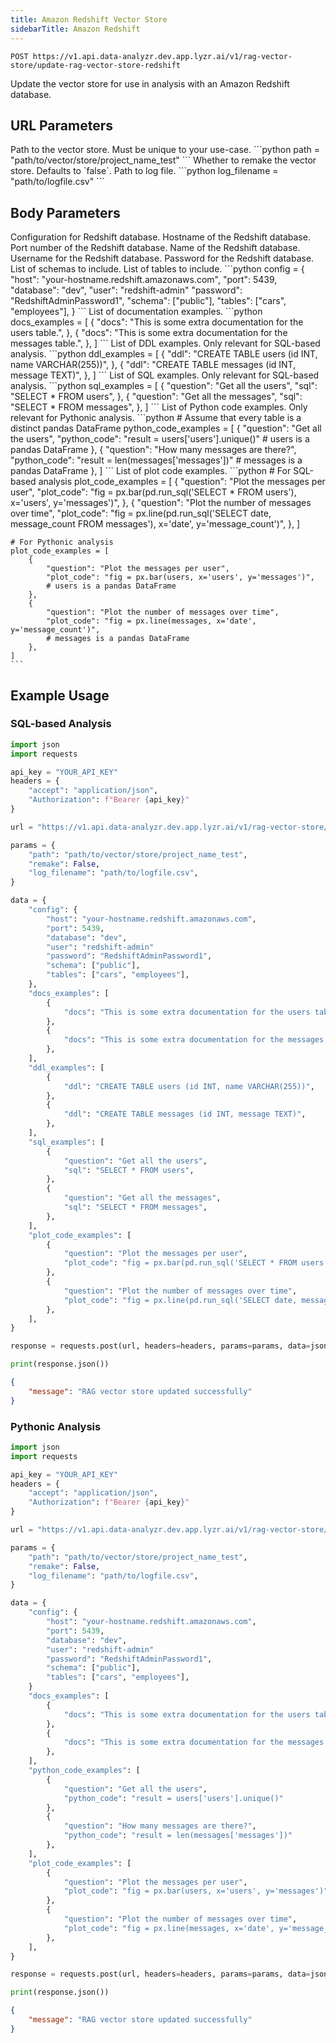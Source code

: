 ```yaml
---
title: Amazon Redshift Vector Store
sidebarTitle: Amazon Redshift
---
```


```http
POST https://v1.api.data-analyzr.dev.app.lyzr.ai/v1/rag-vector-store/update-rag-vector-store-redshift
```

Update the vector store for use in analysis with an Amazon Redshift database.

## URL Parameters

<ParamField path='path' type='string' required>
    Path to the vector store. Must be unique to your use-case. 
    ```python
    path = "path/to/vector/store/project_name_test"
    ```
</ParamField>

<ParamField path='remake' type='boolean'>
    Whether to remake the vector store. Defaults to `false`.
</ParamField>

<ParamField path='log_filename' type='string'>
    Path to log file. 
    ```python
    log_filename = "path/to/logfile.csv"
    ```
</ParamField>

## Body Parameters

<ParamField path="config" type="dictionary" required>
    Configuration for Redshift database.
    <Expandable title="properties">
        <ParamField path="host" type="string" required>
            Hostname of the Redshift database.
        </ParamField>
        <ParamField path="port" type="integer" required>
            Port number of the Redshift database.
        </ParamField>
        <ParamField path="database" type="string" required>
            Name of the Redshift database.
        </ParamField>
        <ParamField path="user" type="string" required>
            Username for the Redshift database.
        </ParamField>
        <ParamField path="password" type="string" required>
            Password for the Redshift database.
        </ParamField>
        <ParamField path="schema" type="list of strings">
            List of schemas to include.
        </ParamField>
        <ParamField path="tables" type="list of strings">
            List of tables to include.
        </ParamField>
    </Expandable>
    ```python
    config = {
        "host": "your-hostname.redshift.amazonaws.com",
        "port": 5439,
        "database": "dev",
        "user": "redshift-admin"
        "password": "RedshiftAdminPassword1",
        "schema": ["public"],
        "tables": ["cars", "employees"],
    }
    ```
</ParamField>

<ParamField path="docs_examples" type="list of dictionaries">
    List of documentation examples.
    ```python
    docs_examples = [
        {
            "docs": "This is some extra documentation for the users table.",
        },
        {
            "docs": "This is some extra documentation for the messages table.",
        },
    ]
    ```
</ParamField>

<ParamField path="ddl_examples" type="list of dictionaries">
    List of DDL examples. Only relevant for SQL-based analysis.
    ```python
    ddl_examples = [
        {
            "ddl": "CREATE TABLE users (id INT, name VARCHAR(255))",
        },
        {
            "ddl": "CREATE TABLE messages (id INT, message TEXT)",
        },
    ]
    ```
</ParamField>

<ParamField path="sql_examples" type="list of dictionaries">
    List of SQL examples. Only relevant for SQL-based analysis.
    ```python
    sql_examples = [
        {
            "question": "Get all the users",
            "sql": "SELECT * FROM users",
        },
        {
            "question": "Get all the messages",
            "sql": "SELECT * FROM messages",
        },
    ]
    ```
</ParamField>

<ParamField path="python_code_examples" type="list of dictionaries">
    List of Python code examples. Only relevant for Pythonic analysis.
    ```python
    # Assume that every table is a distinct pandas DataFrame
    python_code_examples = [
        {
            "question": "Get all the users",
            "python_code": "result = users['users'].unique()"
            # users is a pandas DataFrame
        },
        {
            "question": "How many messages are there?",
            "python_code": "result = len(messages['messages'])"
            # messages is a pandas DataFrame
        },
    ]
    ```
</ParamField>

<ParamField path="plot_code_examples" type="list of dictionaries">
    List of plot code examples.
    ```python
    # For SQL-based analysis
    plot_code_examples = [
        {
            "question": "Plot the messages per user",
            "plot_code": "fig = px.bar(pd.run_sql('SELECT * FROM users'), x='users', y='messages')",
        },
        {
            "question": "Plot the number of messages over time",
            "plot_code": "fig = px.line(pd.run_sql('SELECT date, message_count FROM messages'), x='date', y='message_count')",
        },
    ]

    # For Pythonic analysis
    plot_code_examples = [
        {
            "question": "Plot the messages per user",
            "plot_code": "fig = px.bar(users, x='users', y='messages')",
            # users is a pandas DataFrame
        },
        {
            "question": "Plot the number of messages over time",
            "plot_code": "fig = px.line(messages, x='date', y='message_count')",
            # messages is a pandas DataFrame
        },
    ]
    ```
</ParamField>

## Example Usage

### SQL-based Analysis

```python
import json
import requests

api_key = "YOUR_API_KEY"
headers = {
    "accept": "application/json",
    "Authorization": f"Bearer {api_key}"
}

url = "https://v1.api.data-analyzr.dev.app.lyzr.ai/v1/rag-vector-store/update-rag-vector-store-redshift"

params = {
    "path": "path/to/vector/store/project_name_test",
    "remake": False,
    "log_filename": "path/to/logfile.csv",
}

data = {
    "config": {
        "host": "your-hostname.redshift.amazonaws.com",
        "port": 5439,
        "database": "dev",
        "user": "redshift-admin"
        "password": "RedshiftAdminPassword1",
        "schema": ["public"],
        "tables": ["cars", "employees"],
    },
    "docs_examples": [
        {
            "docs": "This is some extra documentation for the users table.",
        },
        {
            "docs": "This is some extra documentation for the messages table.",
        },
    ],
    "ddl_examples": [
        {
            "ddl": "CREATE TABLE users (id INT, name VARCHAR(255))",
        },
        {
            "ddl": "CREATE TABLE messages (id INT, message TEXT)",
        },
    ],
    "sql_examples": [
        {
            "question": "Get all the users",
            "sql": "SELECT * FROM users",
        },
        {
            "question": "Get all the messages",
            "sql": "SELECT * FROM messages",
        },
    ],
    "plot_code_examples": [
        {
            "question": "Plot the messages per user",
            "plot_code": "fig = px.bar(pd.run_sql('SELECT * FROM users'), x='users', y='messages')",
        },
        {
            "question": "Plot the number of messages over time",
            "plot_code": "fig = px.line(pd.run_sql('SELECT date, message_count FROM messages'), x='date', y='message_count')",
        },
    ],
}

response = requests.post(url, headers=headers, params=params, data=json.dumps(data))

print(response.json())
```
```json
{
    "message": "RAG vector store updated successfully"
}
```

### Pythonic Analysis

```python
import json
import requests

api_key = "YOUR_API_KEY"
headers = {
    "accept": "application/json",
    "Authorization": f"Bearer {api_key}"
}

url = "https://v1.api.data-analyzr.dev.app.lyzr.ai/v1/rag-vector-store/update-rag-vector-store-redshift"

params = {
    "path": "path/to/vector/store/project_name_test",
    "remake": False,
    "log_filename": "path/to/logfile.csv",
}

data = {
    "config": {
        "host": "your-hostname.redshift.amazonaws.com",
        "port": 5439,
        "database": "dev",
        "user": "redshift-admin"
        "password": "RedshiftAdminPassword1",
        "schema": ["public"],
        "tables": ["cars", "employees"],
    }
    "docs_examples": [
        {
            "docs": "This is some extra documentation for the users table.",
        },
        {
            "docs": "This is some extra documentation for the messages table.",
        },
    ],
    "python_code_examples": [
        {
            "question": "Get all the users",
            "python_code": "result = users['users'].unique()"
        },
        {
            "question": "How many messages are there?",
            "python_code": "result = len(messages['messages'])"
        },
    ],
    "plot_code_examples": [
        {
            "question": "Plot the messages per user",
            "plot_code": "fig = px.bar(users, x='users', y='messages')",
        },
        {
            "question": "Plot the number of messages over time",
            "plot_code": "fig = px.line(messages, x='date', y='message_count')",
        },
    ],
}

response = requests.post(url, headers=headers, params=params, data=json.dumps(data))

print(response.json())
```
```json
{
    "message": "RAG vector store updated successfully"
}
```